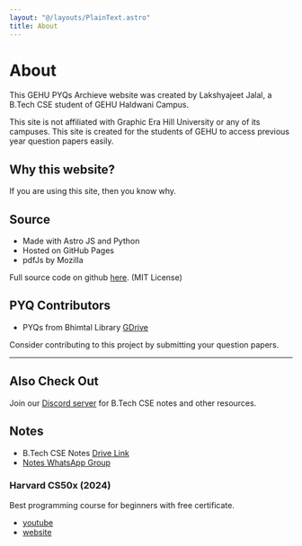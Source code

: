 ```yaml
---
layout: "@/layouts/PlainText.astro"
title: About
---
```


# About

This GEHU PYQs Archieve website was created by Lakshyajeet Jalal, a B.Tech CSE
student of GEHU Haldwani Campus.

This site is not affiliated with Graphic Era Hill University or any of its
campuses. This site is created for the students of GEHU to access previous year
question papers easily.

## Why this website?

If you are using this site, then you know why.

## Source

- Made with Astro JS and Python
- Hosted on GitHub Pages
- pdfJs by Mozilla

Full source code on github [here](https://github.com/gehuhaldwani/pyqs). (MIT
License)

## PYQ Contributors

- PYQs from Bhimtal Library
  [GDrive](https://drive.google.com/drive/folders/1pRpVF6vs7-EFgUBcVXgcxmHswz1MeM7a)

<Contributors />

Consider contributing to this project by submitting your question papers.

---

## Also Check Out

Join our [Discord server](https://discord.gg/u5QVwjKWWf) for B.Tech CSE notes
and other resources.

## Notes

- B.Tech CSE Notes [Drive Link](https://bit.ly/btechcsenotes)
- [Notes WhatsApp Group](https://whatsapp.com/channel/0029VaF8dCJAu3aFznmMXb2r)

### Harvard CS50x (2024)

Best programming course for beginners with free certificate.

- [youtube](https://www.youtube.com/playlist?list=PLhQjrBD2T381WAHyx1pq-sBfykqMBI7V4)
- [website](https://cs50.harvard.edu/x/2024/)
